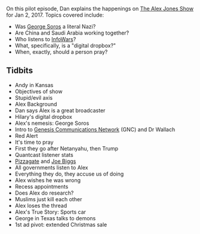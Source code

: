 {{Episode|title=January 2, 2017|caption=[https://knowledgefight.libsyn.com/knowledge-fight-jan-2-2017 Listen to this episode on Libsyn]|episodeNumber=1|length=01:41:18|airDate=January 7, 2017|nextEpisode=[[2: December 31, 1999 (Y2K)]]|hosts=[[Dan Friesen]], [[Jordan Holmes]]|episodeType=Pilot|appearance=[[George Soros]]; [[Joel Wallach]]; [[Bibi Netanyahu]]; [[Joe Biggs]]}}{{Stub}}

On this pilot episode, Dan explains the happenings on [[The Alex Jones Show]] for Jan 2, 2017. Topics covered include: 

*Was [[George Soros]] a literal Nazi?
*Are China and Saudi Arabia working together?
*Who listens to [[InfoWars]]?
*What, specifically, is a "digital dropbox?"
* When, exactly, should a person pray?

==Tidbits==

*Andy in Kansas
*Objectives of show
* Stupid/evil axis
*Alex Background
*Dan says Alex is a great broadcaster
*Hilary's digital dropbox
*Alex's nemesis: George Soros
*Intro to [[Genesis Communications Network]] (GNC) and Dr Wallach
*Red Alert
*It's time to pray
*First they go after Netanyahu, then Trump
*Quantcast listener stats
* [[Pizzagate]] and [[Joe Biggs]]
*All governments listen to Alex
*Everything they do, they accuse us of doing
*Alex wishes he was wrong
*Recess appointments
*Does Alex do research?
*Muslims just kill each other
* Alex loses the thread
*Alex's True Story: Sports car
*George in Texas talks to demons
*1st ad pivot: extended Christmas sale